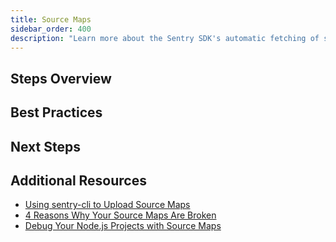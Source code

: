 ```yaml
---
title: Source Maps
sidebar_order: 400
description: "Learn more about the Sentry SDK's automatic fetching of source code and source maps by scraping the URLs within the stack trace."
---
```


<PlatformContent includePath="sourcemaps/primer" />

## Steps Overview

<PlatformContent includePath="sourcemaps/overview" />

## Best Practices

<PlatformContent includePath="sourcemaps/best-practices" />

## Next Steps

<PageGrid />

## Additional Resources

- [Using sentry-cli to Upload Source Maps](/product/cli/releases/#sentry-cli-sourcemaps)
- [4 Reasons Why Your Source Maps Are Broken](https://blog.sentry.io/2018/10/18/4-reasons-why-your-source-maps-are-broken)
- [Debug Your Node.js Projects with Source Maps](https://blog.sentry.io/2019/02/20/debug-node-source-maps)

